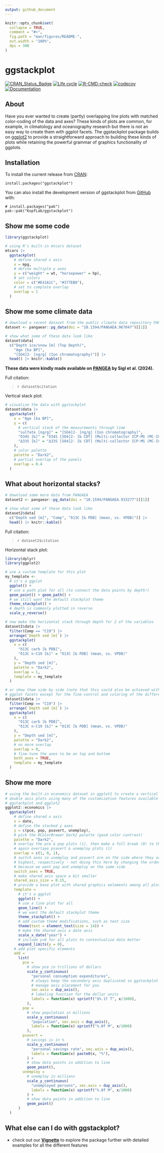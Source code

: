 ```yaml
---
output: github_document
---
```


<!-- README.md is generated from README.Rmd. Please edit that file -->

```r
knitr::opts_chunk$set(
  collapse = TRUE,
  comment = "#>",
  fig.path = "man/figures/README-",
  out.width = "100%",
  dpi = 300
)
```

# ggstackplot

<!-- badges: start -->
[![CRAN_Status_Badge](https://www.r-pkg.org/badges/version/ggstackplot)](https://cran.r-project.org/package=ggstackplot)
[![Life cycle](https://img.shields.io/badge/lifecycle-stable-brightgreen.svg)](https://lifecycle.r-lib.org/articles/stages.html)
[![R-CMD-check](https://github.com/KopfLab/ggstackplot/actions/workflows/R-CMD-check.yaml/badge.svg)](https://github.com/KopfLab/ggstackplot/actions/workflows/R-CMD-check.yaml)
[![codecov](https://codecov.io/gh/kopflab/ggstackplot/branch/main/graph/badge.svg?token=SN0YDIJ6Y6)](https://app.codecov.io/gh/kopflab/ggstackplot)
[![Documentation](https://img.shields.io/badge/docs-online-green.svg)](https://ggstackplot.kopflab.org/)
<!-- badges: end -->

## About

Have you ever wanted to create (partly) overlapping line plots with matched color-coding of the data and axes? These kinds of plots are common, for example, in climatology and oceanography research but there is not an easy way to create them with ggplot facets. The ggstackplot package builds on [ggplot2](https://ggplot2.tidyverse.org/) to provide a straightforward approach to building these kinds of plots while retaining the powerful grammar of graphics functionality of ggplots.

## Installation

To install the current release from [CRAN](https://cran.r-project.org/package=ggstackplot):

```
install.packages("ggstackplot")
```

You can also install the development version of ggstackplot from [GitHub](https://github.com/KopfLab/ggstackplot) with:

```
# install.packages("pak")
pak::pak("KopfLab/ggstackplot")
```

## Show me some code

```r
library(ggstackplot)

# using R's built-in mtcars dataset
mtcars |> 
  ggstackplot(
    # define shared x axis
    x = mpg, 
    # define multiple y axes
    y = c("weight" = wt, "horsepower" = hp),
    # set colors
    color = c("#E41A1C", "#377EB8"),
    # set to complete overlap
    overlap = 1
  )
```

## Show me some climate data

```r
# download a recent dataset from the public climate data repository PANGAEA
dataset <- pangaear::pg_data(doi = "10.1594/PANGAEA.967047")[[1]]

# show what some of these data look like
dataset$data[
  c("Depth ice/snow [m] (Top Depth)", 
    "Age [ka BP]", 
    "[SO4]2- [ng/g] (Ion chromatography)")] |>
  head() |> knitr::kable()
```

**These data were kindly made available on [PANGEA](`r dataset$url`) by Sigl et al. (2024).**

Full citation:

> `r dataset$citation`

Vertical stack plot:

```r
# visualize the data with ggstackplot
dataset$data |> 
  ggstackplot(
    x = "Age [ka BP]",
    y = c(
      # vertical stack of the measurements through time
      "sulfate [ng/g]" = "[SO4]2- [ng/g] (Ion chromatography)",
      "δ34S [‰]" = "δ34S [SO4]2- [‰ CDT] (Multi-collector ICP-MS (MC-IC...)",
      "Δ33S [‰]" = "Δ33S [SO4]2- [‰ CDT] (Multi-collector ICP-MS (MC-IC...)"
    ),
    # color palette
    palette = "Dark2",
    # partial overlap of the panels
    overlap = 0.4
  )
```

## What about horizontal stacks?

```r
# download some more data from PANGAEA
dataset2 <- pangaear::pg_data(doi = "10.1594/PANGAEA.933277")[[1]]

# show what some of these data look like
dataset2$data[
  c("Depth sed [m]", "Comp", "δ13C [‰ PDB] (mean, vs. VPDB)")] |>
  head() |> knitr::kable()
```

Full citation:

> `r dataset2$citation`

Horizontal stack plot:

```r
library(dplyr)
library(ggplot2)

# use a custom template for this plot
my_template <-
  # it's a ggplot
  ggplot() +
  # use a path plot for all (to connect the data points by depth!)
  geom_point() + geom_path() +
  # we still want the default stackplot theme
  theme_stackplot() +
  # depth is commonly plotted in reverse
  scale_y_reverse()

# now make the horizontal stack through depth for 2 of the variables
dataset2$data |> 
  filter(Comp == "C19") |>
  arrange(`Depth sed [m]`) |>
  ggstackplot(
    x = c(
      "δ13C carb [‰ PDB]",
      "δ13C n-C19 [‰]" = "δ13C [‰ PDB] (mean, vs. VPDB)"
    ),
    y = "Depth sed [m]",
    palette = "Dark2",
    overlap = 1,
    template = my_template
  )
```

```r
# or show them side by side (note that this could also be achieved with
# ggplot facets except for the fine-control and coloring of the different x-axes)
dataset2$data |> 
  filter(Comp == "C19") |>
  arrange(`Depth sed [m]`) |>
  ggstackplot(
    x = c(
      "δ13C carb [‰ PDB]",
      "δ13C n-C19 [‰]" = "δ13C [‰ PDB] (mean, vs. VPDB)"
    ),
    y = "Depth sed [m]",
    palette = "Dark2",
    # no more overlap
    overlap = 0, 
    # fine-tune the axes to be on top and bottom
    both_axes = TRUE,
    template = my_template
  )
```

## Show me more

```r
# using the built-in economics dataset in ggplot2 to create a vertical stacke of
# double axis plots using many of the customization features available with 
# ggstackplot and ggplot2
ggplot2::economics |>
  ggstackplot(
    # define shared x axis
    x = date, 
    # define the stacked y axes
    y = c(pce, pop, psavert, unemploy),
    # pick the RColorBrewer Dark2 palette (good color contrast)
    palette = "Dark2",
    # overlay the pce & pop plots (1), then make a full break (0) to the once
    # again overlaye psavert & unemploy plots (1)
    overlap = c(1, 0, 1),
    # switch axes so unemploy and psavert are on the side where they are 
    # highest, respectively - not doing this here by changing the order of y
    # because we want pop and unemploy on the same side
    switch_axes = TRUE,
    # make shared axis space a bit smaller
    shared_axis_size = 0.15,
    # provide a base plot with shared graphics eelements among all plots
    template = 
      # it's a ggplot
      ggplot() +
      # use a line plot for all
      geom_line() +
      # we want the default stackplot theme
      theme_stackplot() +
      # add custom theme modifications, such as text size
      theme(text = element_text(size = 14)) +
      # make the shared axis a date axis
      scale_x_date("year") +
      # include y=0 for all plots to contextualize data better
      expand_limits(y = 0),
    # add plot specific elements
    add = 
      list(
        pce = 
          # show pce in trillions of dollars
          scale_y_continuous(
            "personal consumption expenditures", 
            # always keep the secondary axis duplicated so ggstackplot can
            # manage axis placement for you
            sec.axis = dup_axis(),
            # labeling function for the dollar units
            labels = function(x) sprintf("$%.1f T", x/1000),
          ),
        pop = 
          # show population in millions
          scale_y_continuous(
            "population", sec.axis = dup_axis(),
            labels = function(x) sprintf("%.0f M", x/1000)
          ),
        psavert = 
          # savings is in %
          scale_y_continuous(
            "personal savings rate", sec.axis = dup_axis(),
            labels = function(x) paste0(x, "%"),
          ) +
          # show data points in addition to line
          geom_point(),
        unemploy = 
          # unemploy in millions
          scale_y_continuous(
            "unemployed persons", sec.axis = dup_axis(),
            labels = function(x) sprintf("%.0f M", x/1000)
          ) +
          # show data points in addition to line
          geom_point()
      )
  )
```

## What else can I do with ggstackplot?

- check out our **[Vignette](https://ggstackplot.kopflab.org/articles/explore.html)** to explore the package further with detailed examples for all the different features
